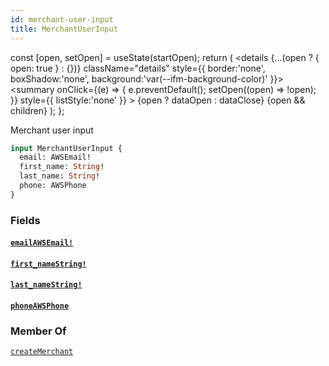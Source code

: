 ```yaml
---
id: merchant-user-input
title: MerchantUserInput
---
```









  const [open, setOpen] = useState(startOpen);
  return (
    <details {...(open ? { open: true } : {})} className="details" style={{ border:'none', boxShadow:'none', background:'var(--ifm-background-color)' }}>
      <summary
        onClick={(e) => {
          e.preventDefault();
          setOpen((open) => !open);
        }}
        style={{ listStyle:'none' }}
      >
      {open ? dataOpen : dataClose}
      </summary>
      {open && children}
    </details>
  );
};








Merchant user input


```graphql
input MerchantUserInput {
  email: AWSEmail!
  first_name: String!
  last_name: String!
  phone: AWSPhone
}
```




### Fields

#### [`email`](#)<Bullet />[`AWSEmail!`](/docs/api/types/scalars/awsemail)  
> 
> 
> 
> 

#### [`first_name`](#)<Bullet />[`String!`](/docs/api/types/scalars/string)  
> 
> 
> 
> 

#### [`last_name`](#)<Bullet />[`String!`](/docs/api/types/scalars/string)  
> 
> 
> 
> 

#### [`phone`](#)<Bullet />[`AWSPhone`](/docs/api/types/scalars/awsphone)  
> 
> 
> 
> 



### Member Of

[`createMerchant`](/docs/api/api/mutations/create-merchant)  <Badge class="badge badge--secondary" text="mutation"/>

